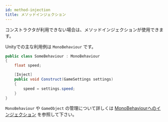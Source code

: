 ```yaml
---
id: method-injection
title: メソッドインジェクション
---
```


コンストラクタが利用できない場合は、メソッドインジェクションが使用できます。

Unityでの主な利用例は `MonoBehaviour` です。

```csharp
public class SomeBehaviour : MonoBehaviour
{
    float speed;

    [Inject]
    public void Construct(GameSettings settings)
    {
        speed = settings.speed;
    }
}
```

`MonoBehaviour` や `GameObject` の管理について詳しくは [MonoBehaviourへのインジェクション](gameobject-injection) を参照して下さい。